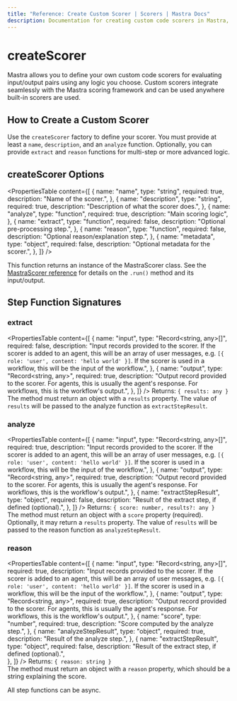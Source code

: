 ```yaml
---
title: "Reference: Create Custom Scorer | Scorers | Mastra Docs"
description: Documentation for creating custom code scorers in Mastra, allowing users to define their own evaluation logic.
---
```


# createScorer

Mastra allows you to define your own custom code scorers for evaluating input/output pairs using any logic you choose. Custom scorers integrate seamlessly with the Mastra scoring framework and can be used anywhere built-in scorers are used.

## How to Create a Custom Scorer

Use the `createScorer` factory to define your scorer. You must provide at least a `name`, `description`, and an `analyze` function. Optionally, you can provide `extract` and `reason` functions for multi-step or more advanced logic.

## createScorer Options

<PropertiesTable
  content={[
    {
      name: "name",
      type: "string",
      required: true,
      description: "Name of the scorer.",
    },
    {
      name: "description",
      type: "string",
      required: true,
      description: "Description of what the scorer does.",
    },
    {
      name: "analyze",
      type: "function",
      required: true,
      description: "Main scoring logic",
    },
    {
      name: "extract",
      type: "function",
      required: false,
      description: "Optional pre-processing step.",
    },
    {
      name: "reason",
      type: "function",
      required: false,
      description: "Optional reason/explanation step.",
    },
    {
      name: "metadata",
      type: "object",
      required: false,
      description: "Optional metadata for the scorer.",
    },
  ]}
/>

This function returns an instance of the MastraScorer class. See the [MastraScorer reference](./mastra-scorer) for details on the `.run()` method and its input/output.

## Step Function Signatures


### extract
<PropertiesTable
  content={[
    {
      name: "input",
      type: "Record<string, any>[]",
      required: false,
      description:
        "Input records provided to the scorer. If the scorer is added to an agent, this will be an array of user messages, e.g. `[{ role: 'user', content: 'hello world' }]`. If the scorer is used in a workflow, this will be the input of the workflow.",
    },
    {
      name: "output",
      type: "Record<string, any>",
      required: true,
      description:
        "Output record provided to the scorer. For agents, this is usually the agent's response. For workflows, this is the workflow's output.",
    },
  ]}
/>
Returns: `{ results: any }`  
The method must return an object with a `results` property. The value of `results` will be passed to the analyze function as `extractStepResult`.

### analyze
<PropertiesTable
  content={[
    {
      name: "input",
      type: "Record<string, any>[]",
      required: true,
      description:
        "Input records provided to the scorer. If the scorer is added to an agent, this will be an array of user messages, e.g. `[{ role: 'user', content: 'hello world' }]`. If the scorer is used in a workflow, this will be the input of the workflow.",
    },
    {
      name: "output",
      type: "Record<string, any>",
      required: true,
      description:
        "Output record provided to the scorer. For agents, this is usually the agent's response. For workflows, this is the workflow's output.",
    },
    {
      name: "extractStepResult",
      type: "object",
      required: false,
      description: "Result of the extract step, if defined (optional).",
    },
  ]}
/>
Returns: `{ score: number, results?: any }`  
The method must return an object with a `score` property (required). Optionally, it may return a `results` property. The value of `results` will be passed to the reason function as `analyzeStepResult`.


### reason
<PropertiesTable
  content={[
    {
      name: "input",
      type: "Record<string, any>[]",
      required: true,
      description:
        "Input records provided to the scorer. If the scorer is added to an agent, this will be an array of user messages, e.g. `[{ role: 'user', content: 'hello world' }]`. If the scorer is used in a workflow, this will be the input of the workflow.",
    },
    {
      name: "output",
      type: "Record<string, any>",
      required: true,
      description:
        "Output record provided to the scorer. For agents, this is usually the agent's response. For workflows, this is the workflow's output.",
    },
    {
      name: "score",
      type: "number",
      required: true,
      description: "Score computed by the analyze step.",
    },
    {
      name: "analyzeStepResult",
      type: "object",
      required: true,
      description: "Result of the analyze step.",
    },
    {
      name: "extractStepResult",
      type: "object",
      required: false,
      description: "Result of the extract step, if defined (optional).",  
    },
  ]}
/>
Returns: `{ reason: string }`  
The method must return an object with a `reason` property, which should be a string explaining the score.

All step functions can be async.
